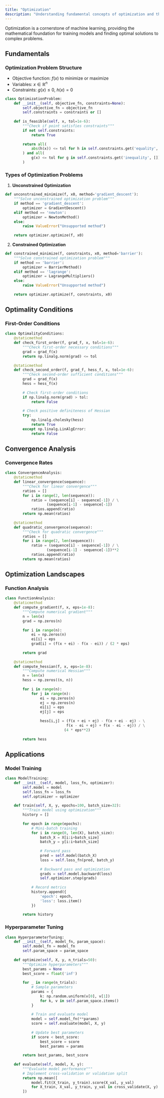 ```yaml
---
title: "Optimization"
description: "Understanding fundamental concepts of optimization and their role in machine learning."
---
```


Optimization is a cornerstone of machine learning, providing the mathematical foundation for training models and finding optimal solutions to complex problems.

## Fundamentals

### Optimization Problem Structure
- Objective function: $f(x)$ to minimize or maximize
- Variables: $x \in \mathbb{R}^n$
- Constraints: $g(x) \leq 0$, $h(x) = 0$

```python
class OptimizationProblem:
    def __init__(self, objective_fn, constraints=None):
        self.objective_fn = objective_fn
        self.constraints = constraints or []
        
    def is_feasible(self, x, tol=1e-6):
        """Check if point satisfies constraints"""
        if not self.constraints:
            return True
            
        return all(
            abs(h(x)) <= tol for h in self.constraints.get('equality', [])
        ) and all(
            g(x) <= tol for g in self.constraints.get('inequality', [])
        )
```

### Types of Optimization Problems

1. **Unconstrained Optimization**
```python
def unconstrained_minimize(f, x0, method='gradient_descent'):
    """Solve unconstrained optimization problem"""
    if method == 'gradient_descent':
        optimizer = GradientDescent()
    elif method == 'newton':
        optimizer = NewtonMethod()
    else:
        raise ValueError("Unsupported method")
    
    return optimizer.optimize(f, x0)
```

2. **Constrained Optimization**
```python
def constrained_minimize(f, constraints, x0, method='barrier'):
    """Solve constrained optimization problem"""
    if method == 'barrier':
        optimizer = BarrierMethod()
    elif method == 'lagrange':
        optimizer = LagrangeMultipliers()
    else:
        raise ValueError("Unsupported method")
    
    return optimizer.optimize(f, constraints, x0)
```

## Optimality Conditions

### First-Order Conditions
```python
class OptimalityConditions:
    @staticmethod
    def check_first_order(f, grad_f, x, tol=1e-6):
        """Check first-order necessary conditions"""
        grad = grad_f(x)
        return np.linalg.norm(grad) <= tol
    
    @staticmethod
    def check_second_order(f, grad_f, hess_f, x, tol=1e-6):
        """Check second-order sufficient conditions"""
        grad = grad_f(x)
        hess = hess_f(x)
        
        # Check first-order conditions
        if np.linalg.norm(grad) > tol:
            return False
        
        # Check positive definiteness of Hessian
        try:
            np.linalg.cholesky(hess)
            return True
        except np.linalg.LinAlgError:
            return False
```

## Convergence Analysis

### Convergence Rates
```python
class ConvergenceAnalysis:
    @staticmethod
    def linear_convergence(sequence):
        """Check for linear convergence"""
        ratios = []
        for i in range(2, len(sequence)):
            ratio = (sequence[i] - sequence[-1]) / \
                   (sequence[i-1] - sequence[-1])
            ratios.append(ratio)
        return np.mean(ratios)
    
    @staticmethod
    def quadratic_convergence(sequence):
        """Check for quadratic convergence"""
        ratios = []
        for i in range(2, len(sequence)):
            ratio = (sequence[i] - sequence[-1]) / \
                   (sequence[i-1] - sequence[-1])**2
            ratios.append(ratio)
        return np.mean(ratios)
```

## Optimization Landscapes

### Function Analysis
```python
class FunctionAnalysis:
    @staticmethod
    def compute_gradient(f, x, eps=1e-8):
        """Compute numerical gradient"""
        n = len(x)
        grad = np.zeros(n)
        
        for i in range(n):
            ei = np.zeros(n)
            ei[i] = eps
            grad[i] = (f(x + ei) - f(x - ei)) / (2 * eps)
        
        return grad
    
    @staticmethod
    def compute_hessian(f, x, eps=1e-8):
        """Compute numerical Hessian"""
        n = len(x)
        hess = np.zeros((n, n))
        
        for i in range(n):
            for j in range(n):
                ei = np.zeros(n)
                ej = np.zeros(n)
                ei[i] = eps
                ej[j] = eps
                
                hess[i,j] = (f(x + ei + ej) - f(x + ei - ej) - \
                            f(x - ei + ej) + f(x - ei - ej)) / \
                           (4 * eps**2)
        
        return hess
```

## Applications

### Model Training
```python
class ModelTraining:
    def __init__(self, model, loss_fn, optimizer):
        self.model = model
        self.loss_fn = loss_fn
        self.optimizer = optimizer
        
    def train(self, X, y, epochs=100, batch_size=32):
        """Train model using optimization"""
        history = []
        
        for epoch in range(epochs):
            # Mini-batch training
            for i in range(0, len(X), batch_size):
                batch_X = X[i:i+batch_size]
                batch_y = y[i:i+batch_size]
                
                # Forward pass
                pred = self.model(batch_X)
                loss = self.loss_fn(pred, batch_y)
                
                # Backward pass and optimization
                grads = self.model.backward(loss)
                self.optimizer.step(grads)
                
            # Record metrics
            history.append({
                'epoch': epoch,
                'loss': loss.item()
            })
        
        return history
```

### Hyperparameter Tuning
```python
class HyperparameterTuning:
    def __init__(self, model_fn, param_space):
        self.model_fn = model_fn
        self.param_space = param_space
        
    def optimize(self, X, y, n_trials=50):
        """Optimize hyperparameters"""
        best_params = None
        best_score = float('inf')
        
        for _ in range(n_trials):
            # Sample parameters
            params = {
                k: np.random.uniform(v[0], v[1])
                for k, v in self.param_space.items()
            }
            
            # Train and evaluate model
            model = self.model_fn(**params)
            score = self.evaluate(model, X, y)
            
            # Update best parameters
            if score < best_score:
                best_score = score
                best_params = params
        
        return best_params, best_score
    
    def evaluate(self, model, X, y):
        """Evaluate model performance"""
        # Implement cross-validation or validation split
        return np.mean([
            model.fit(X_train, y_train).score(X_val, y_val)
            for X_train, X_val, y_train, y_val in cross_validate(X, y)
        ])
``` 